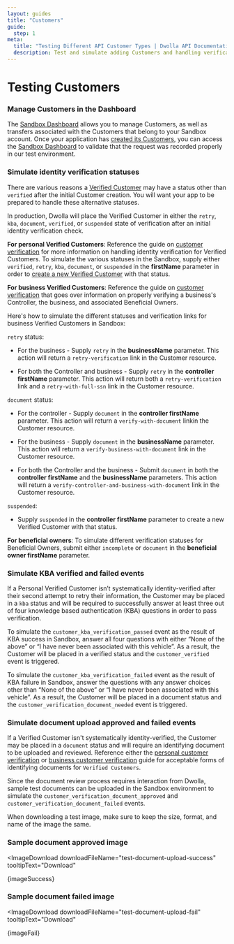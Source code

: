 ```yaml
---
layout: guides
title: "Customers"
guide:
  step: 1
meta:
  title: "Testing Different API Customer Types | Dwolla API Documentation"
  description: Test and simulate adding Customers and handling verification statuses in the Sandbox before working with real end users.
---
```



# Testing Customers

### Manage Customers in the Dashboard

The [Sandbox Dashboard](https://dashboard-sandbox.dwolla.com) allows you to manage Customers, as well as transfers associated with the Customers that belong to your <span><ContentTooltip preset="sandbox">Sandbox</ContentTooltip></span> account. Once your application has [created its Customers](https://developers.dwolla.com/api-reference/customers/create), you can access the [Sandbox Dashboard](https://dashboard-sandbox.dwolla.com) to validate that the request was recorded properly in our test environment.

<InlineCTA
  icon={conceptsIcon}
  text="There are multiple Customer types within the Dwolla API. Use our concept article for a more in-depth overview of each Customer type and its capabilities."
  href="/concepts/customer-types"
/>

### Simulate identity verification statuses

There are various reasons a [Verified Customer](/concepts/customer-types#verified-customer) may have a status other than `verified` after the initial Customer creation. You will want your app to be prepared to handle these alternative statuses.

In production, Dwolla will place the Verified Customer in either the `retry`, `kba`, `document`, `verified`, or `suspended` state of verification after an initial identity verification check.

**For personal Verified Customers**: Reference the guide on [customer verification](https://developers.dwolla.com/docs/balance/personal-verified-customer) for more information on handling identity verification for Verified Customers. To simulate the various statuses in the Sandbox, supply either `verified`, `retry`, `kba`, `document`, or `suspended` in the **firstName** parameter in order to [create a new Verified Customer](https://developers.dwolla.com/docs/balance/api-reference/customers/create#verified-personal-customer---request-parameters) with that status.

**For business Verified Customers**: Reference the guide on [customer verification](https://developers.dwolla.com/docs/balance/business-verified-customer) that goes over information on properly verifying a business's Controller, the business, and associated Beneficial Owners.

Here's how to simulate the different statuses and verification links for business Verified Customers in Sandbox:

`retry` status:

- For the business - Supply `retry` in the **businessName** parameter. This action will return a `retry-verification` link in the Customer resource.

- For both the Controller and business - Supply `retry` in the **controller firstName** parameter. This action will return both a `retry-verification` link and a `retry-with-full-ssn` link in the Customer resource.

`document` status:

- For the controller - Supply `document` in the **controller firstName** parameter. This action will return a `verify-with-document` linkin the Customer resource.

- For the business - Supply `document` in the **businessName** parameter. This action will return a `verify-business-with-document` link in the Customer resource.

- For both the Controller and the business - Submit `document` in both the **controller firstName** and the **businessName** parameters. This action will return a `verify-controller-and-business-with-document` link in the Customer resource.

`suspended`:

- Supply `suspended` in the **controller firstName** parameter to create a new Verified Customer with that status.

**For beneficial owners**:
To simulate different verification statuses for Beneficial Owners, submit either `incomplete` or `document` in the **beneficial owner firstName** parameter.

### Simulate KBA verified and failed events

If a Personal Verified Customer isn’t systematically identity-verified after their second attempt to retry their information, the Customer may be placed in a `kba` status and will be required to successfully answer at least three out of four knowledge based authentication (KBA) questions in order to pass verification.

<InlineCTA
  icon={guidesIcon}
  text="More information on KBA status for Personal Verified Customers and the related endpoints."
  href="/guides/personal-verified-customer/handle-verification-statuses#handling-status-kba"
/>

To simulate the `customer_kba_verification_passed` event as the result of KBA success in Sandbox, answer all four questions with either “None of the above” or “I have never been associated with this vehicle”. As a result, the Customer will be placed in a verified status and the `customer_verified` event is triggered.

To simulate the `customer_kba_verification_failed` event as the result of KBA failure in Sandbox, answer the questions with any answer choices other than “None of the above” or “I have never been associated with this vehicle”. As a result, the Customer will be placed in a document status and the `customer_verification_document_needed` event is triggered.

### Simulate document upload approved and failed events

If a Verified Customer isn't systematically identity-verified, the Customer may be placed in a `document` status and will require an identifying document to be uploaded and reviewed. Reference either the [personal customer verification](/guides/personal-verified-customer/handle-verification-statuses#document-types) or [business customer verification](/guides/business-verified-customer/handle-verification-statuses#document-types) guide for acceptable forms of identifying documents for `Verified Customers`.

Since the document review process requires interaction from Dwolla, sample test documents can be uploaded in the Sandbox environment to simulate the `customer_verification_document_approved` and `customer_verification_document_failed` events.

<AlertBar variation="info">
  When downloading a test image, make sure to keep the size, format, and name of
  the image the same.
</AlertBar>

### **Sample document approved image**

<ImageDownload
  downloadFileName="test-document-upload-success"
  tooltipText="Download"
>
  {imageSuccess}
</ImageDownload>

### **Sample document failed image**

<ImageDownload
  downloadFileName="test-document-upload-fail"
  tooltipText="Download"
>
  {imageFail}
</ImageDownload>
